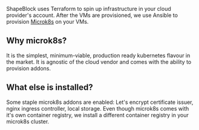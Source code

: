 ShapeBlock uses Terraform to spin up infrastructure in your cloud provider's account. After the VMs are provisioned, we use Ansible to provision [Microk8s](https://microk8s.io/) on your VMs.

## Why microk8s?

It is the simplest, minimum-viable, production ready kubernetes flavour in the market. It is agnostic of the cloud vendor and comes with the ability to provision addons.

## What else is installed?

Some staple microk8s addons are enabled: Let's encrypt certificate issuer, nginx ingress controller, local storage. Even though microk8s comes with it's own container registry, we install a different container registry in your microk8s cluster.
